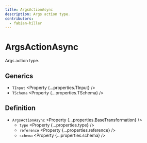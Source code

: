 ```yaml
---
title: ArgsActionAsync
description: Args action type.
contributors:
  - fabian-hiller
---
```



# ArgsActionAsync

Args action type.

## Generics

- `TInput` <Property {...properties.TInput} />
- `TSchema` <Property {...properties.TSchema} />

## Definition

- `ArgsActionAsync` <Property {...properties.BaseTransformation} />
  - `type` <Property {...properties.type} />
  - `reference` <Property {...properties.reference} />
  - `schema` <Property {...properties.schema} />
